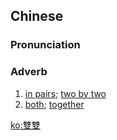 {{also|双双}}
==Chinese==
{{zh-forms|s=双双}}

===Pronunciation===
{{zh-pron
|m=shuāngshuāng
|c=soeng1 soeng1
|h=pfs=sûng-sûng
|cat=adv
}}

===Adverb===
{{zh-adv}}

# [[in pairs]]; [[two by two]]
# [[both]]; [[together]]
#: {{zh-x|夫妻 雙雙 把 家 還{huán}|The couple return home '''together'''}}

[[ko:雙雙]]